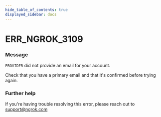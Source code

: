 ```yaml
---
hide_table_of_contents: true
displayed_sidebar: docs
---
```



# ERR_NGROK_3109

### Message

`PROVIDER` did not provide an email for your account.

Check that you have a primary email and that it's confirmed before trying again.

### Further help

If you're having trouble resolving this error, please reach out to [support@ngrok.com](mailto:support@ngrok.com?subject=Help%20with%20ERR_NGROK_3109)

<ErrorDetails error="err_ngrok_3109" />
